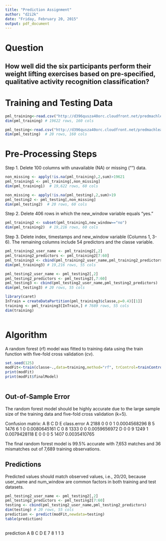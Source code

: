 ```yaml
---
title: "Prediction Assignment"
author: "d2i2k"
date: "Friday, February 20, 2015"
output: pdf_document
---
```


# Question

## How well did the six participants perform their weight lifting exercises based on pre-specified, qualitative activity recognition classification? 

# Training and Testing Data

```r

pml_training<-read.csv("http://d396qusza40orc.cloudfront.net/predmachlearn/pml-training.csv",na.strings=c("NA",""))
dim(pml_training) # 19622 rows, 160 cols

pml_testing<-read.csv("http://d396qusza40orc.cloudfront.net/predmachlearn/pml-testing.csv",na.strings=c("NA",""))
dim(pml_testing)  # 20 rows, 160 cols

```

# Pre-Processing Steps

Step 1. Delete 100 columns with unavailable (NA) or missing ("") data.

```r

non_missing <- apply(!is.na(pml_training),2,sum)>19621
pml_training1 <- pml_training[,non_missing]
dim(pml_training1)  # 19,622 rows, 60 cols

non_missing <- apply(!is.na(pml_testing),2,sum)>19
pml_testing2 <- pml_testing[,non_missing]
dim(pml_testing2)  # 20 rows, 60 cols

```

Step 2. Delete 406 rows in which the new_window variable equals "yes." 

```r

pml_training2 <- subset(pml_training1,new_window=="no")
dim(pml_training2)  # 19,216 rows, 60 cols 

```

Step 3. Delete index, timestamps and new_window variable (Columns 1, 3-6). The remaining columns include 54 predictors and the classe variable.

```r

pml_training2_user_name <- pml_training2[,2]
pml_training2_predictors <- pml_training2[7:60]
pml_training3 <- cbind(pml_training2_user_name,pml_training2_predictors)
dim(pml_training3) # 19,216 rows, 55 cols 

pml_testing2_user_name <- pml_testing2[,2]
pml_testing2_predictors <- pml_testing2[,7:60]
pml_testing3 <- cbind(pml_testing2_user_name,pml_testing2_predictors)
dim(pml_testing3) # 20 rows, 55 cols 

library(caret)
InTrain = createDataPartition(pml_training3$classe,p=0.4)[[1]]
training <- pml_training3[InTrain,] # 7689 rows, 55 cols
dim(training)
                        
```

# Algorithm

A random forest (rf) model was fitted to training data using the train function with  five-fold cross validation (cv).

```r

set.seed(125)
modFit<-train(classe~.,data=training,method="rf", trControl=trainControl(method="cv",number=5), prox=TRUE,allowParallel=TRUE)
print(modFit)
print(modFit$finalModel)
                        
```

## Out-of-Sample Error

The random forest model should be highly accurate due to the large sample size of the training data and five-fold cross validation (k=5).

Confusion matrix:
     A    B    C    D    E  class.error
A 2188    0    0    0    1 0.0004568296
B    5 1476    6    1    0 0.0080645161
C    0    8 1333    0    0 0.0059656972
D    0    0    9 1249    1 0.0079428118
E    0    0    0    5 1407 0.0035410765

The final random forest model is 99.5% accurate with 7,653 matches and 36 mismatches out of 7,689 training observations. 

## Predictions

Predicted values should match observed values, i.e., 20/20, because user_name and num_window are common factors in both training and test datasets.
```r

pml_testing2_user_name <- pml_testing2[,2]
pml_testing2_predictors <- pml_testing2[7:60]
testing <- cbind(pml_testing2_user_name,pml_testing2_predictors)
dim(testing) # 20 rows, 55 cols 
prediction <- predict(modFit,newdata=testing)
table(prediction)
                        
```

prediction
A B C D E 
7 8 1 1 3 
